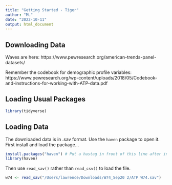 ```yaml
---
title: "Getting Started - Tiger"
author: "ML"
date: "2022-10-11"
output: html_document
---
```


## Downloading Data

Waves are here: https://www.pewresearch.org/american-trends-panel-datasets/

Remember the codebook for demographic profile variables: https://www.pewresearch.org/wp-content/uploads/2018/05/Codebook-and-instructions-for-working-with-ATP-data.pdf

## Loading Usual Packages

```r
library(tidyverse)
```


## Loading Data

The downloaded data is in .sav format. Use the `haven` package to open it. First install and load the package...

```r
install.packages("haven") # Put a hastag in front of this line after installing
library(haven)
```

Then use `read_sav()` rather than `read_csv()` to load the file.

```r
w74 <- read_sav("/Users/lawrence/Downloads/W74_Sep20 2/ATP W74.sav")
```


